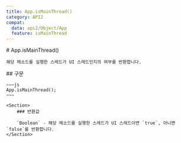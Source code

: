 ```yaml
---
title: App.isMainThread()
category: API2
compat:
  data: api2/Object/App
  feature: isMainThread
---
```


<Section>
    # App.isMainThread()

    해당 메소드를 실행한 스레드가 UI 스레드인지의 여부를 반환합니다.
</Section>
<Section>
    ## 구문

    ~~~js
    App.isMainThread();
    ~~~

    <Section>
        ### 반환값

        `Boolean` - 해당 메소드를 실행한 스레드가 UI 스레드이면 `true`, 아니면 `false`를 반환합니다.
    </Section>
</Section>